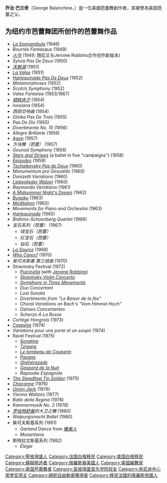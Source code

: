 {{expand|time=2015-12-22T09:06:41+00:00}}
{{unreferenced|time=2015-12-22T09:06:41+00:00}}
{{Infobox person
| name         = 乔治·巴兰奇
| image        = Portrait of Ringling Circus choreographer George Balanchine.jpg
| birth_name   = Georgi Melitonovitch [[Balanchivadze|Balanchivadze]]
| birth_date   = {{Birth date|1904|1|22|mf=yes}}
| birth_place  = [[俄罗斯帝国|俄罗斯帝国]][[圣彼得堡|圣彼得堡]]
| death_date   = {{Death date and age|1983|4|30|1904|1|22|mf=yes}}
| death_place  = 美国[[纽约市|纽约市]]
| death_cause  = [[克雅二氏病|克雅二氏病]]
| occupation   = 舞者, 编曲, 演员, 导演
| years_active = 1929–1983
| spouse       = [[Tamara_Geva|Tamara Geva]] (1921–1926; divorced)<br>[[Vera_Zorina|Vera Zorina]] (1938–1946; divorced)<br>[[Maria_Tallchief|Maria Tallchief]] (1946–1952; annulled)<br>[[Tanaquil_LeClercq|Tanaquil LeClercq]] (1952–1969; divorced)
| awards       = {{Presidential Medal of Freedom}}
}}
'''乔治·巴兰奇'''（George Balanchine，{{bd|1904年|1月22日|1983年|4月30日|}}）是一位美國芭蕾舞創作者，其被譽為美国芭蕾之父。

== 为纽约市芭蕾舞团所创作的芭蕾舞作品 ==

* ''[[La_Sonnambula_(Balanchine)|La Sonnambula]]'' (1946)
* ''Bourrée Fantasque'' (1949)
* ''[[火鳥_(芭蕾舞)|火鸟]]'' (1949; 随后又与Jerome Robbins合作创作新版本)
* ''Sylvia Pas De Deux'' (1950)
* ''[[天鹅湖|天鹅湖]]'' (1951)
* ''[[La_Valse_(ballet)|La Valse]]'' (1951)
* ''[[Harlequinade_(ballet)|Harlequinade Pas De Deux]]'' (1952)
* ''Metamorphoses'' (1952)
* ''Scotch Symphony'' (1952)
* ''Valse Fantaisie'' (1953/1967)
* ''[[胡桃夹子_(芭蕾舞剧)|胡桃夹子]]'' (1954)
* ''Ivesiana'' (1954)
* ''西部交响曲'' (1954)
* ''Glinka Pas De Trois'' (1955)
* ''Pas De Dix'' (1955)
* ''Divertimento No. 15'' (1956)
* ''Allegro Brillante'' (1956)
* ''[[Agon_(ballet)|Agon]]'' (1957)
* ''方块舞（芭蕾）'' (1957)
* ''Gounod Symphony'' (1958)
* ''[[Stars_and_Stripes_(ballet)|Stars and Stripes]]'' (a ballet in five "campaigns") (1958)
* ''[[Episodes_(ballet)|Episodes]]'' (1959)
* ''[[Tschaikovsky_Pas_de_Deux|Tschaikovsky Pas de Deux]]'' (1960)
* ''Monumentum pro Gesualdo'' (1960)
* ''Donizetti Variations'' (1960)
* ''[[Liebeslieder_Walzer_(ballet)|Liebeslieder Walzer]]'' (1960)
* ''Raymonda Variations'' (1961)
* ''[[A_Midsummer_Night's_Dream_(ballet)|A Midsummer Night's Dream]]'' (1962)
* ''[[Bugaku_(ballet)|Bugaku]]'' (1963)
* ''[[Meditation_(ballet)|Meditation]]'' (1963)
* ''Movements for Piano and Orchestra'' (1963)
* ''[[Harlequinade_(ballet)|Harlequinade]]'' (1965)
* ''Brahms-Schoenberg Quartet'' (1966)
* ''宝石系列（芭蕾）'' (1967)
** ''绿宝石（芭蕾）''
** ''红宝石（芭蕾）''
** ''钻石（芭蕾）''
* ''[[La_source_(Balanchine)|La Source]]'' (1968)
* ''[[Who_Cares?_(ballet)|Who Cares?]]'' (1970)
* ''柴可夫斯基 第三组曲'' (1970)
* Stravinsky Festival (1972)
** ''[[Pulcinella_(ballet)|Pulcinella]]'' (with [[Jerome_Robbins|Jerome Robbins]])
** ''[[Stravinsky_Violin_Concerto|Stravinsky Violin Concerto]]''
** ''[[Symphony_in_Three_Movements|Symphony in Three Movements]]''
** ''Duo Concertant''
** ''Lost Sonata''
** ''Divertimento from "Le Baiser de la fée"''
** ''Choral Variations on Bach's "Vom Himmel Hoch"''
** ''Danses Concertantes''
** ''Scherzo Á La Russe''
* ''Cortège Hongrois'' (1973)
* ''[[Coppélia|Coppélia]]'' (1974)
* ''Variations pour une porte et un soupir'' (1974)
* Ravel Festival (1975)
** ''[[Sonatine_(ballet)|Sonatine]]''
** ''[[Tzigane_(ballet)|Tzigane]]''
** ''[[Le_tombeau_de_Couperin_(ballet)|Le tombeau de Couperin]]''
** ''[[Pavane_(ballet)|Pavane]]''
** ''[[Shéhérazade_(ballet)|Shéhérazade]]''
** ''[[Gaspard_de_la_Nuit_(ballet)|Gaspard de la Nuit]]''
** ''Rapsodie Espagnole''
* ''[[The_Steadfast_Tin_Soldier_(ballet)|The Steadfast Tin Soldier]]'' (1975)
* ''[[Chaconne_(ballet)|Chaconne]]'' (1976)
* ''[[Union_Jack_(ballet)|Union Jack]]'' (1976)
* ''Vienna Waltzes'' (1977)
* ''Ballo della Regina'' (1978)
* ''Kammermusik No. 2'' (1978)
* ''[[罗伯特·舒曼|罗伯特舒曼]]的大卫之舞'' (1980)
* ''Walpurgisnacht Ballet'' (1980)
* 柴可夫斯基系列 (1981)
** ''Garland Dance'' from ''[[睡美人_(芭蕾舞剧)|睡美人]]''
** ''Mozartiana''
* 斯特拉文斯基系列 (1982)
** ''Élégie''

{{commonscat}}
{{20世纪70年代肯尼迪中心荣誉奖}}
{{normdaten}}
{{DEFAULTSORT:balanchine}}
[[Category:聖彼得堡人|Category:聖彼得堡人]]
[[Category:法国白俄移民|Category:法国白俄移民]]
[[Category:美国白俄移民|Category:美国白俄移民]]
[[Category:蘇聯脫逃者|Category:蘇聯脫逃者]]
[[Category:俄羅斯裔美國人|Category:俄羅斯裔美國人]]
[[Category:美國編舞家|Category:美國編舞家]]
[[Category:美国芭蕾舞者|Category:美国芭蕾舞者]]
[[Category:圣彼得堡音乐学院校友|Category:圣彼得堡音乐学院校友]]
[[Category:肯尼迪中心荣誉奖得主|Category:肯尼迪中心荣誉奖得主]]
[[Category:總統自由勳章獲得者|Category:總統自由勳章獲得者]]
[[Category:移民法國的俄羅斯帝國人|Category:移民法國的俄羅斯帝國人]]